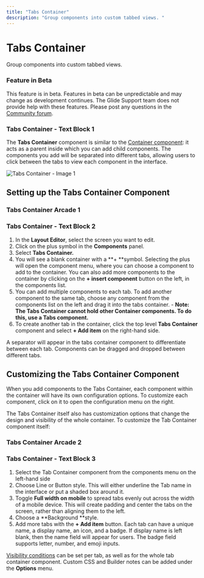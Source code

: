 ```yaml
---
title: "Tabs Container"
description: "Group components into custom tabbed views. "
---
```


# Tabs Container

Group components into custom tabbed views. 

### Feature in Beta

This feature is in beta. Features in beta can be unpredictable and may change as development continues. The Glide Support team does not provide help with these features. Please post any questions in the [Community forum](https://community.glideapps.com/). 

### Tabs Container - Text Block 1

The **Tabs Container** component is similar to the [Container component](/essentials/components/container): it acts as a parent inside which you can add child components. The components you add will be separated into different tabs, allowing users to click between the tabs to view each component in the interface.



![Tabs Container - Image 1](https://images.ctfassets.net/yreygbm72t08/4vxmzKSeDkkJHqXG76RjLs/ab316036253a27849c7c742eb63d28e4/CleanShot_2025-06-09_at_9â__.13.18_2x.png)



## Setting up the Tabs Container Component



### Tabs Container Arcade 1

### Tabs Container - Text Block 2

1. In the **Layout Editor**, select the screen you want to edit.
2. Click on the plus symbol in the **Components** panel.
3. Select **Tabs Container.**
4. You will see a blank container with a **+ **symbol. Selecting the plus will open the component menu, where you can choose a component to add to the container. You can also add more components to the container by clicking on the **+ insert component** button on the left, in the components list.
5. You can add multiple components to each tab. To add another component to the same tab, choose any component from the components list on the left and drag it into the tabs container. - **Note: The Tabs Container cannot hold other Container components. To do this, use a Tabs component.**
6. To create another tab in the container, click the top level **Tabs Container** component and select **+ Add item** on the right-hand side.

A separator will appear in the tabs container component to differentiate between each tab. Components can be dragged and dropped between different tabs.

## Customizing the Tabs Container Component

When you add components to the Tabs Container, each component within the container will have its own configuration options. To customize each component, click on it to open the configuration menu on the right.

The Tabs Container itself also has customization options that change the design and visibility of the whole container. To customize the Tab Container component itself:

### Tabs Container Arcade 2

### Tabs Container - Text Block 3

1. Select the Tab Container component from the components menu on the left-hand side
2. Choose Line or Button style. This will either underline the Tab name in the interface or put a shaded box around it.
3. Toggle **Full width on mobile** to spread tabs evenly out across the width of a mobile device. This will create padding and center the tabs on the screen, rather than aligning them to the left.
4. Choose a **Background **style.
5. Add more tabs with the **+ Add item** button. Each tab can have a unique name, a display name, an icon, and a badge. If display name is left blank, then the name field will appear for users. The badge field supports letter, number, and emoji inputs.

[Visibility conditions](/reference/user-experience/visibility-conditions) can be set per tab, as well as for the whole tab container component. Custom CSS and Builder notes can be added under the **Options** menu.

